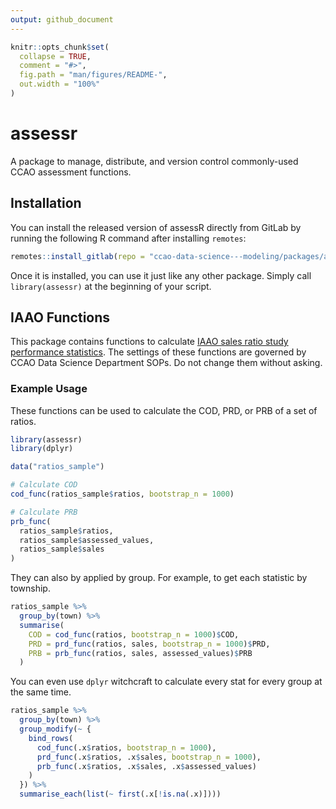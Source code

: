 ---
output: github_document
---

<!-- README.md is generated from README.Rmd. Please edit that file -->

```{r, include = FALSE}
knitr::opts_chunk$set(
  collapse = TRUE,
  comment = "#>",
  fig.path = "man/figures/README-",
  out.width = "100%"
)
```

# assessr

A package to manage, distribute, and version control commonly-used
CCAO assessment functions.

## Installation

You can install the released version of assessR directly from GitLab by running the following R command after installing `remotes`:

```r
remotes::install_gitlab(repo = "ccao-data-science---modeling/packages/assessr")
```

Once it is installed, you can use it just like any other package. Simply
call `library(assessr)` at the beginning of your script.

## IAAO Functions

This package contains functions to calculate [IAAO sales ratio study performance statistics](https://www.iaao.org/media/standards/Standard_on_Ratio_Studies.pdf). The settings of these functions are governed by CCAO Data Science Department SOPs. Do not change them without asking.

### Example Usage

These functions can be used to calculate the COD, PRD, or PRB of a set of ratios. 

```{r, warning=FALSE, message=FALSE}
library(assessr)
library(dplyr)

data("ratios_sample")

# Calculate COD
cod_func(ratios_sample$ratios, bootstrap_n = 1000)

# Calculate PRB
prb_func(
  ratios_sample$ratios,
  ratios_sample$assessed_values,
  ratios_sample$sales
)

```

They can also by applied by group. For example, to get each statistic by township.

```{r, warning=FALSE}
ratios_sample %>%
  group_by(town) %>%
  summarise(
    COD = cod_func(ratios, bootstrap_n = 1000)$COD,
    PRD = prd_func(ratios, sales, bootstrap_n = 1000)$PRD,
    PRB = prb_func(ratios, sales, assessed_values)$PRB
  )

```

You can even use `dplyr` witchcraft to calculate every stat for every group at the same time.

```{r}
ratios_sample %>%
  group_by(town) %>%
  group_modify(~ {
    bind_rows(
      cod_func(.x$ratios, bootstrap_n = 1000),
      prd_func(.x$ratios, .x$sales, bootstrap_n = 1000),
      prb_func(.x$ratios, .x$sales, .x$assessed_values)
    )
  }) %>%
  summarise_each(list(~ first(.x[!is.na(.x)]))) 

```

